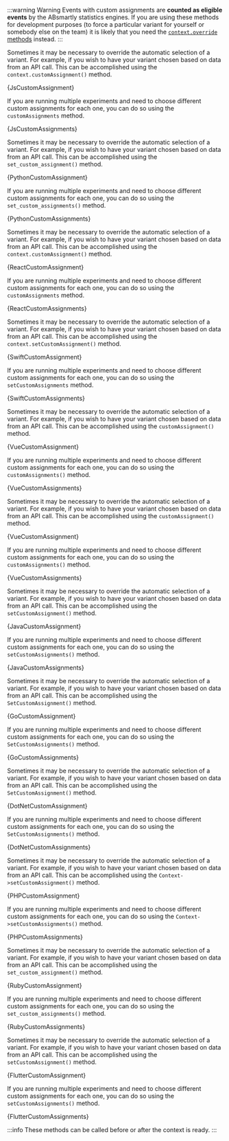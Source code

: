 











:::warning Warning
Events with custom assignments are **counted as eligible events** by the ABsmartly 
statistics engines. If you are using these methods for development purposes
(to force a particular variant for yourself or somebody else on the team) it is
likely that you need the 
[`context.override` methods](/docs/SDK-Documentation/basic-usage#overriding-treatment-variants) 
instead.
:::

<Tabs groupId="language">

<TabItem value="js" label="Javascript">

Sometimes it may be necessary to override the automatic selection of a variant.
For example, if you wish to have your variant chosen based on data from an
API call. This can be accomplished using the `context.customAssignment()`
method.

<CodeBlock language="js">{JsCustomAssignment}</CodeBlock>

If you are running multiple experiments and need to choose different custom
assignments for each one, you can do so using the `customAssignments` method.

<CodeBlock language="js">{JsCustomAssignments}</CodeBlock>

</TabItem>

<TabItem value="python" label="Python3">

Sometimes it may be necessary to override the automatic selection of a
variant. For example, if you wish to have your variant chosen based on
data from an API call. This can be accomplished using the
`set_custom_assignment()` method.

<CodeBlock language="py">{PythonCustomAssignment}</CodeBlock>

If you are running multiple experiments and need to choose different
custom assignments for each one, you can do so using the
`set_custom_assignments()` method.

<CodeBlock language="py">{PythonCustomAssignments}</CodeBlock>

</TabItem>

<TabItem value="react" label="React">

Sometimes it may be necessary to override the automatic selection of a variant.
For example, if you wish to have your variant chosen based on data from an
API call. This can be accomplished using the `context.customAssignment()`
method.

<CodeBlock language="jsx">{ReactCustomAssignment}</CodeBlock>

If you are running multiple experiments and need to choose different custom
assignments for each one, you can do so using the `customAssignments` method.

<CodeBlock language="jsx">{ReactCustomAssignments}</CodeBlock>

</TabItem>

<TabItem value="swift" label="Swift">

Sometimes it may be necessary to override the automatic selection of a variant.
For example, if you wish to have your variant chosen based on data from an
API call. This can be accomplished using the `context.setCustomAssignment()`
method.

<CodeBlock language="swift">{SwiftCustomAssignment}</CodeBlock>

If you are running multiple experiments and need to choose different custom
assignments for each one, you can do so using the `setCustomAssignments` method.

<CodeBlock language="swift">{SwiftCustomAssignments}</CodeBlock>

</TabItem>

<TabItem value="vue" label="Vue2">

Sometimes it may be necessary to override the automatic selection of a variant.
For example, if you wish to have your variant chosen based on data from an
API call. This can be accomplished using the `customAssignment()`
method.

<CodeBlock language="js">{VueCustomAssignment}</CodeBlock>

If you are running multiple experiments and need to choose different custom
assignments for each one, you can do so using the `customAssignments()` method.

<CodeBlock language="js">{VueCustomAssignments}</CodeBlock>

</TabItem>

<TabItem value="vue3" label="Vue3">

Sometimes it may be necessary to override the automatic selection of a variant.
For example, if you wish to have your variant chosen based on data from an
API call. This can be accomplished using the `customAssignment()`
method.

<CodeBlock language="js">{VueCustomAssignment}</CodeBlock>

If you are running multiple experiments and need to choose different custom
assignments for each one, you can do so using the `customAssignments()` method.

<CodeBlock language="js">{VueCustomAssignments}</CodeBlock>

</TabItem>

<TabItem value="java" label="Java">

Sometimes it may be necessary to override the automatic selection of a variant.
For example, if you wish to have your variant chosen based on data from an
API call. This can be accomplished using the `setCustomAssignment()`
method.

<CodeBlock language="java">{JavaCustomAssignment}</CodeBlock>

If you are running multiple experiments and need to choose different custom
assignments for each one, you can do so using the `setCustomAssignments()` method.

<CodeBlock language="java">{JavaCustomAssignments}</CodeBlock>

</TabItem>

<TabItem value="go" label="Go">

Sometimes it may be necessary to override the automatic selection of a variant.
For example, if you wish to have your variant chosen based on data from an
API call. This can be accomplished using the `SetCustomAssignment()`
method.

<CodeBlock language="go">{GoCustomAssignment}</CodeBlock>

If you are running multiple experiments and need to choose different custom
assignments for each one, you can do so using the `SetCustomAssignments()` method.

<CodeBlock language="go">{GoCustomAssignments}</CodeBlock>

</TabItem>

<TabItem value="dotnet" label=".NET">

Sometimes it may be necessary to override the automatic selection of a variant.
For example, if you wish to have your variant chosen based on data from an
API call. This can be accomplished using the `SetCustomAssignment()`
method.

<CodeBlock language="csharp">{DotNetCustomAssignment}</CodeBlock>

If you are running multiple experiments and need to choose different custom
assignments for each one, you can do so using the `SetCustomAssignments()` method.

<CodeBlock language="csharp">{DotNetCustomAssignments}</CodeBlock>

</TabItem>

<TabItem value="php" label="PHP">

Sometimes it may be necessary to override the automatic selection of a variant.
For example, if you wish to have your variant chosen based on data from an
API call. This can be accomplished using the `Context->setCustomAssignment()`
method.

<CodeBlock language="php">{PHPCustomAssignment}</CodeBlock>

If you are running multiple experiments and need to choose different custom
assignments for each one, you can do so using the
`Context->setCustomAssignments()` method.

<CodeBlock language="php">{PHPCustomAssignments}</CodeBlock>

</TabItem>

<TabItem value="ruby" label="Ruby">

Sometimes it may be necessary to override the automatic selection of a
variant. For example, if you wish to have your variant chosen based on data
from an API call. This can be accomplished using the `set_custom_assignment()`
method.

<CodeBlock language="ruby">{RubyCustomAssignment}</CodeBlock>

If you are running multiple experiments and need to choose different custom
assignments for each one, you can do so using the `set_custom_assignments()`
method.

<CodeBlock language="ruby">{RubyCustomAssignments}</CodeBlock>

</TabItem>

<TabItem value="flutter" label="Flutter/Dart">

Sometimes it may be necessary to override the automatic selection of a
variant. For example, if you wish to have your variant chosen based on data
from an API call. This can be accomplished using the `setCustomAssignment()`
method.

<CodeBlock language="dart">{FlutterCustomAssignment}</CodeBlock>

If you are running multiple experiments and need to choose different custom
assignments for each one, you can do so using the `setCustomAssignments()`
method.

<CodeBlock language="dart">{FlutterCustomAssignments}</CodeBlock>

</TabItem>

</Tabs>

:::info
These methods can be called before or after the context is ready.
:::
